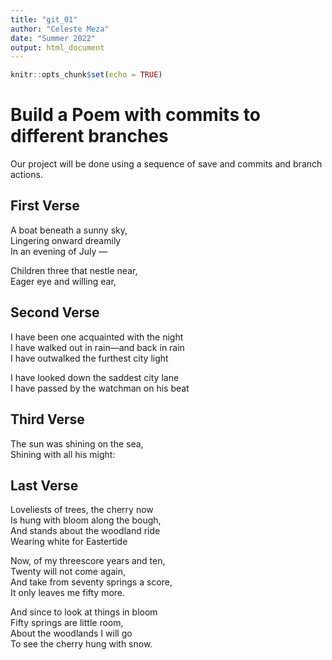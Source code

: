 ```yaml
---
title: "git_01"
author: "Celeste Meza"
date: "Summer 2022"
output: html_document
---
```


```r
knitr::opts_chunk$set(echo = TRUE)
```
# Build a Poem with commits to different branches
Our project will be done using a sequence of save and commits and branch actions.
<!-- Do not modify or change any text in "!--" bracketed areas such as this --- these are instructions to
you, if you change any of this the git program will notice it and compromise your git merging strategy !-->

## First Verse 
<!--Put the first five lines of a poem by Lewis Carrol in this section!-->

A boat beneath a sunny sky,  
Lingering onward dreamily  
In an evening of July —  

Children three that nestle near,  
Eager eye and willing ear,  



## Second Verse
<!--Put the first five lines of a poem by Robert Frost here!-->

I have been one acquainted with the night   
I have walked out in rain—and back in rain  
I have outwalked the furthest city light   

I have looked down the saddest city lane    
I have passed by the watchman on his beat  



## Third Verse
<!--Put the first two verses of The Walrus and the Carpenter here!-->

The sun was shining on the sea,  
Shining with all his might:  





## Last Verse
<!--Put a short poem of your choice 8-20 lines,here!-->

Loveliests of trees, the cherry now  
Is hung with bloom along the bough,  
And stands about the woodland ride  
Wearing white for Eastertide   

Now, of my threescore years and ten,  
Twenty will not come again,  
And take from seventy springs a score,  
It only leaves me fifty more.  

And since to look at things in bloom  
Fifty springs are little room,  
About the woodlands I will go  
To see the cherry hung with snow.  




